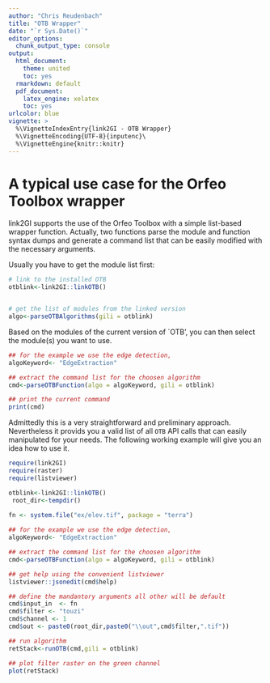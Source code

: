 ```yaml
---
author: "Chris Reudenbach"
title: "OTB Wrapper"
date: "`r Sys.Date()`"
editor_options:
  chunk_output_type: console
output:
  html_document: 
    theme: united
    toc: yes
  rmarkdown: default
  pdf_document:
    latex_engine: xelatex
    toc: yes
urlcolor: blue
vignette: >
  %\VignetteIndexEntry{link2GI - OTB Wrapper}
  %\VignetteEncoding{UTF-8}{inputenc}\
  %\VignetteEngine{knitr::knitr}
---
```



# A typical use case for the Orfeo Toolbox wrapper
link2GI supports the use of the Orfeo Toolbox with a simple list-based wrapper function. Actually, two functions parse the module and function syntax dumps and generate a command list that can be easily modified with the necessary arguments.

Usually you have to get the module list first:



```r
# link to the installed OTB 
otblink<-link2GI::linkOTB()


# get the list of modules from the linked version
algo<-parseOTBAlgorithms(gili = otblink)
```

Based on the modules of the current version of `OTB', you can then select the module(s) you want to use.


```r
## for the example we use the edge detection, 
algoKeyword<- "EdgeExtraction"

## extract the command list for the choosen algorithm 
cmd<-parseOTBFunction(algo = algoKeyword, gili = otblink)

## print the current command
print(cmd)
```

Admittedly this is a very straightforward and preliminary approach. Nevertheless it provids you a valid list of all `OTB` API calls that can easily manipulated for your needs. The following working example will give you an idea how to use it.


```r
require(link2GI)
require(raster)
require(listviewer)

otblink<-link2GI::linkOTB()
 root_dir<-tempdir()
 
fn <- system.file("ex/elev.tif", package = "terra")

## for the example we use the edge detection, 
algoKeyword<- "EdgeExtraction"

## extract the command list for the choosen algorithm 
cmd<-parseOTBFunction(algo = algoKeyword, gili = otblink)

## get help using the convenient listviewer
listviewer::jsonedit(cmd$help)

## define the mandantory arguments all other will be default
cmd$input_in  <- fn
cmd$filter <- "touzi"
cmd$channel <- 1
cmd$out <- paste0(root_dir,paste0("\\out",cmd$filter,".tif"))

## run algorithm
retStack<-runOTB(cmd,gili = otblink)

## plot filter raster on the green channel
plot(retStack)








```

